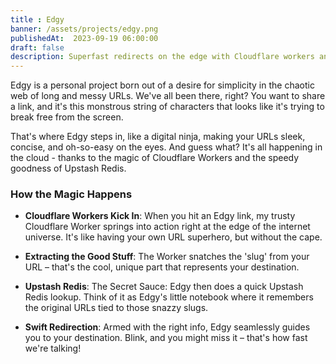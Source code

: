 ```yaml
---
title : Edgy
banner: /assets/projects/edgy.png
publishedAt:  2023-09-19 06:00:00
draft: false
description: Superfast redirects on the edge with Cloudflare workers and Upstash Redis.
---
```

Edgy is  a personal project born out of a desire for simplicity in the chaotic web of long and messy URLs. We've all been there, right? You want to share a link, and it's this monstrous string of characters that looks like it's trying to break free from the screen.

That's where Edgy steps in, like a digital ninja, making your URLs sleek, concise, and oh-so-easy on the eyes. And guess what? It's all happening in the cloud - thanks to the magic of Cloudflare Workers and the speedy goodness of Upstash Redis.

### How the Magic Happens
- **Cloudflare Workers Kick In**: When you hit an Edgy link, my trusty Cloudflare Worker springs into action right at the edge of the internet universe. It's like having your own URL superhero, but without the cape.

- **Extracting the Good Stuff**: The Worker snatches the 'slug' from your URL – that's the cool, unique part that represents your destination.

- **Upstash Redis**: The Secret Sauce: Edgy then does a quick Upstash Redis lookup. Think of it as Edgy's little notebook where it remembers the original URLs tied to those snazzy slugs.

- **Swift Redirection**: Armed with the right info, Edgy seamlessly guides you to your destination. Blink, and you might miss it – that's how fast we're talking!
